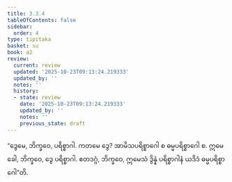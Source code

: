 ```yaml
---
title: 3.3.4
tableOfContents: false
sidebar:
  order: 4
type: tipitaka
basket: su
book: a2
review:
  current: review
  updated: '2025-10-23T09:13:24.219333'
  updated_by: ''
  notes: ''
  history:
  - state: review
    date: '2025-10-23T09:13:24.219333'
    updated_by: ''
    notes: ''
    previous_state: draft
---
```



<ReviewStatus review={frontmatter.review} showDetails={true} />

<HypothesisAnnotation frontmatter={frontmatter} />

<DynamicBreadcrumb />

<Division number="145" book="a2" e="ch" v="15" p="90">

<Paragraph number="236" book="a2">
“ဒွေမေ, ဘိက္ခဝေ, ပရိစ္စာဂါ. ကတမေ ဒွေ? အာမိသပရိစ္စာဂေါ စ ဓမ္မပရိစ္စာဂေါ စ. ဣမေ ခေါ, ဘိက္ခဝေ, ဒွေ ပရိစ္စာဂါ. ဧတဒဂ္ဂံ, ဘိက္ခဝေ, ဣမေသံ ဒွိန္နံ ပရိစ္စာဂါနံ ယဒိဒံ ဓမ္မပရိစ္စာဂေါ”တိ.
</Paragraph>
</Division>